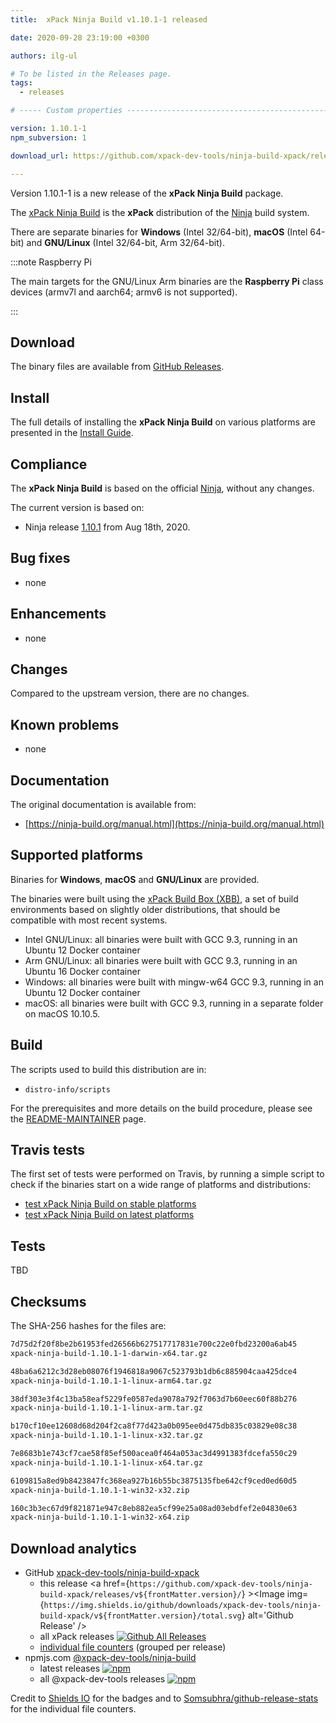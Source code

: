 ```yaml
---
title:  xPack Ninja Build v1.10.1-1 released

date: 2020-09-28 23:19:00 +0300

authors: ilg-ul

# To be listed in the Releases page.
tags:
  - releases

# ----- Custom properties -----------------------------------------------------

version: 1.10.1-1
npm_subversion: 1

download_url: https://github.com/xpack-dev-tools/ninja-build-xpack/releases/tag/v1.10.1-1/

---
```


Version 1.10.1-1 is a new release of the **xPack Ninja Build** package.

<!-- truncate -->


The [xPack Ninja Build](https://xpack-dev-tools.github.io/ninja-build-xpack)
is the **xPack** distribution of the
[Ninja](https://ninja-build.org) build system.

There are separate binaries for **Windows** (Intel 32/64-bit),
**macOS** (Intel 64-bit) and **GNU/Linux** (Intel 32/64-bit, Arm 32/64-bit).

:::note Raspberry Pi

The main targets for the GNU/Linux Arm
binaries are the **Raspberry Pi** class devices (armv7l and aarch64;
armv6 is not supported).

:::

## Download

The binary files are available from <a href={frontMatter.download_url}>GitHub Releases</a>.

## Install

The full details of installing the **xPack Ninja Build** on various platforms
are presented in the [Install Guide](/docs/install/).

## Compliance

The **xPack Ninja Build** is based on the official
[Ninja](https://ninja-build.org),
without any changes.

The current version is based on:

- Ninja release
[1.10.1](https://github.com/ninja-build/ninja/releases/tag/v1.10.1)
from Aug 18th, 2020.

## Bug fixes

- none

## Enhancements

- none

## Changes

Compared to the upstream version, there are no changes.

## Known problems

- none

## Documentation

The original documentation is available from:

- [https://ninja-build.org/manual.html](https://ninja-build.org/manual.html)

## Supported platforms

Binaries for **Windows**, **macOS** and **GNU/Linux** are provided.

The binaries were built using the
[xPack Build Box (XBB)](https://github.com/xpack/xpack-build-box), a set
of build environments based on slightly older distributions, that should be
compatible with most recent systems.

- Intel GNU/Linux: all binaries were built with GCC 9.3, running in an
  Ubuntu 12 Docker container
- Arm GNU/Linux: all binaries were built with GCC 9.3, running in an
  Ubuntu 16 Docker container
- Windows: all binaries were built with mingw-w64 GCC 9.3, running in an
  Ubuntu 12 Docker container
- macOS: all binaries were built with GCC 9.3, running in a separate
  folder on macOS 10.10.5.

## Build

The scripts used to build this distribution are in:

- `distro-info/scripts`

For the prerequisites and more details on the build procedure, please see the
[README-MAINTAINER](https://github.com/xpack-dev-tools/ninja-build-xpack/blob/xpack/README-MAINTAINER.md) page.

## Travis tests

The first set of tests were performed on Travis, by running
a simple script to check if the binaries start on a wide range of
platforms and distributions:

- [test xPack Ninja Build on stable platforms](https://travis-ci.org/github/xpack-dev-tools/ninja-build-xpack/builds/731081095)
- [test xPack Ninja Build on latest platforms](https://travis-ci.org/github/xpack-dev-tools/ninja-build-xpack/builds/731085775)

## Tests

TBD

## Checksums

The SHA-256 hashes for the files are:

```txt
7d75d2f20f8be2b61953fed26566b627517717831e700c22e0fbd23200a6ab45
xpack-ninja-build-1.10.1-1-darwin-x64.tar.gz

48ba6a6212c3d28eb08076f1946818a9067c523793b1db6c885904caa425dce4
xpack-ninja-build-1.10.1-1-linux-arm64.tar.gz

38df303e3f4c13ba58eaf5229fe0587eda9078a792f7063d7b60eec60f88b276
xpack-ninja-build-1.10.1-1-linux-arm.tar.gz

b170cf10ee12608d68d204f2ca8f77d423a0b095ee0d475db835c03829e08c38
xpack-ninja-build-1.10.1-1-linux-x32.tar.gz

7e8683b1e743cf7cae58f85ef500acea0f464a053ac3d4991383fdcefa550c29
xpack-ninja-build-1.10.1-1-linux-x64.tar.gz

6109815a8ed9b8423847fc368ea927b16b55bc3875135fbe642cf9ced0ed60d5
xpack-ninja-build-1.10.1-1-win32-x32.zip

160c3b3ec67d9f821871e947c8eb882ea5cf99e25a08ad03ebdfef2e04830e63
xpack-ninja-build-1.10.1-1-win32-x64.zip
```

## Download analytics

- GitHub [xpack-dev-tools/ninja-build-xpack](https://github.com/xpack-dev-tools/ninja-build-xpack/)
  - this release <a href={`https://github.com/xpack-dev-tools/ninja-build-xpack/releases/v${frontMatter.version}/`} ><Image img={`https://img.shields.io/github/downloads/xpack-dev-tools/ninja-build-xpack/v${frontMatter.version}/total.svg`} alt='Github Release' /></a>
  - all xPack releases [![Github All Releases](https://img.shields.io/github/downloads/xpack-dev-tools/ninja-build-xpack/total.svg)](https://github.com/xpack-dev-tools/ninja-build-xpack/releases/)
  - [individual file counters](https://somsubhra.github.io/github-release-stats/?username=xpack-dev-tools&repository=ninja-build-xpack) (grouped per release)
- npmjs.com [@xpack-dev-tools/ninja-build](https://www.npmjs.com/package/@xpack-dev-tools/ninja-build)
  - latest releases [![npm](https://img.shields.io/npm/dw/@xpack-dev-tools/ninja-build.svg)](https://www.npmjs.com/package/@xpack-dev-tools/ninja-build/)
  - all @xpack-dev-tools releases [![npm](https://img.shields.io/npm/dt/@xpack-dev-tools/ninja-build.svg)](https://www.npmjs.com/package/@xpack-dev-tools/ninja-build/)

Credit to [Shields IO](https://shields.io) for the badges and to
[Somsubhra/github-release-stats](https://github.com/Somsubhra/github-release-stats)
for the individual file counters.
